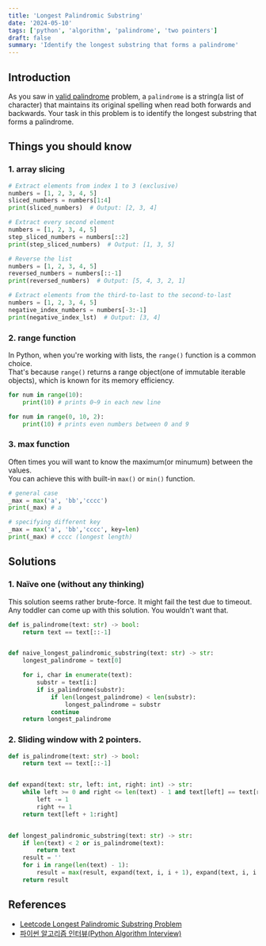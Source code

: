 ```yaml
---
title: 'Longest Palindromic Substring'
date: '2024-05-10'
tags: ['python', 'algorithm', 'palindrome', 'two pointers']
draft: false
summary: 'Identify the longest substring that forms a palindrome'
---
```


## Introduction

As you saw in [valid palindrome](/blog/algorithm-python/valid-palindrome) problem, a `palindrome` is a string(a list of character) that maintains its original spelling when read both forwards and backwards.
Your task in this problem is to identify the longest substring that forms a palindrome.

## Things you should know

### 1. array slicing
```python:slicing.py
# Extract elements from index 1 to 3 (exclusive)
numbers = [1, 2, 3, 4, 5]
sliced_numbers = numbers[1:4]
print(sliced_numbers)  # Output: [2, 3, 4]

# Extract every second element
numbers = [1, 2, 3, 4, 5]
step_sliced_numbers = numbers[::2]  
print(step_sliced_numbers)  # Output: [1, 3, 5]

# Reverse the list
numbers = [1, 2, 3, 4, 5]
reversed_numbers = numbers[::-1]  
print(reversed_numbers)  # Output: [5, 4, 3, 2, 1]

# Extract elements from the third-to-last to the second-to-last
numbers = [1, 2, 3, 4, 5]
negative_index_numbers = numbers[-3:-1]  
print(negative_index_lst)  # Output: [3, 4]
```


### 2. range function

In Python, when you're working with lists, the `range()` function is a common choice.  
That's because `range()` returns a range object(one of immutable iterable objects), which is known for its memory efficiency.
```python:slicing.py
for num in range(10):
    print(10) # prints 0~9 in each new line

for num in range(0, 10, 2):
    print(10) # prints even numbers between 0 and 9
```

### 3. max function
Often times you will want to know the maximum(or minumum) between the values.  
You can achieve this with built-in `max()` or `min()` function.
```python:max-min.py
# general case
_max = max('a', 'bb','cccc')
print(_max) # a

# specifying different key
_max = max('a', 'bb','cccc', key=len)
print(_max) # cccc (longest length)
```
## Solutions

### 1. Naïve one (without any thinking)

This solution seems rather brute-force. It might fail the test due to timeout.  
Any toddler can come up with this solution. You wouldn't want that.

```python:main.py
def is_palindrome(text: str) -> bool:
    return text == text[::-1]


def naive_longest_palindromic_substring(text: str) -> str:
    longest_palindrome = text[0]

    for i, char in enumerate(text):
        substr = text[i:]
        if is_palindrome(substr):
            if len(longest_palindrome) < len(substr):
                longest_palindrome = substr
            continue
    return longest_palindrome
```

### 2. Sliding window with 2 pointers.

```python:main.py
def is_palindrome(text: str) -> bool:
    return text == text[::-1]


def expand(text: str, left: int, right: int) -> str:
    while left >= 0 and right <= len(text) - 1 and text[left] == text[right]:
        left -= 1
        right += 1
    return text[left + 1:right]


def longest_palindromic_substring(text: str) -> str:
    if len(text) < 2 or is_palindrome(text):
        return text
    result = ''
    for i in range(len(text) - 1):
        result = max(result, expand(text, i, i + 1), expand(text, i, i + 2), key=len)
    return result
```

## References

- [Leetcode Longest Palindromic Substring Problem](https://leetcode.com/problems/longest-palindromic-substring)
- [파이썬 알고리즘 인터뷰(Python Algorithm Interview)](https://www.aladin.co.kr/shop/wproduct.aspx?ItemId=245495826)
